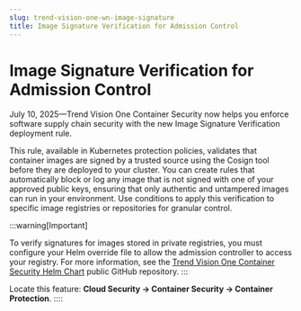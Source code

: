 ```yaml
---
slug: trend-vision-one-wn-image-signature
title: Image Signature Verification for Admission Control
---
```

# Image Signature Verification for Admission Control

July 10, 2025—Trend Vision One Container Security now helps you enforce software supply chain security with the new Image Signature Verification deployment rule.

This rule, available in Kubernetes protection policies, validates that container images are signed by a trusted source using the Cosign tool before they are deployed to your cluster. You can create rules that automatically block or log any image that is not signed with one of your approved public keys, ensuring that only authentic and untampered images can run in your environment. Use conditions to apply this verification to specific image registries or repositories for granular control.

:::warning[Important]

To verify signatures for images stored in private registries, you must configure your Helm override file to allow the admission controller to access your registry. For more information, see the [Trend Vision One Container Security Helm Chart](https://github.com/trendmicro/visionone-container-security-helm?tab=readme-ov-file) public GitHub repository.
:::

Locate this feature: **Cloud Security → Container Security → Container Protection**.
::::
